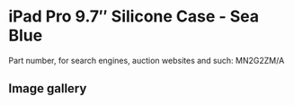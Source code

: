 
# iPad Pro 9.7″ Silicone Case - Sea Blue

Part number, for search engines, auction websites and such: MN2G2ZM/A

## Image gallery

<div style={{ width: '100%', maxWidth: '768px' }}>
<GalleryComponent
    images={[
      {
        original: "/everysource/MN2G2.webp",
        thumbnail: "/everypreview/MN2G2.webp",
      },
      {
        original: "/everysource/MN2G2_AV1_GOLD.webp",
        thumbnail: "/everypreview/MN2G2_AV1_GOLD.webp",
      },
      {
        original: "/everysource/MN2G2_AV1_ROSEGOLD.webp",
        thumbnail: "/everypreview/MN2G2_AV1_ROSEGOLD.webp",
      },
      {
        original: "/everysource/MN2G2_AV1_SILVER.webp",
        thumbnail: "/everypreview/MN2G2_AV1_SILVER.webp",
      },
      {
        original: "/everysource/MN2G2_AV1_SPACE_GRAY.webp",
        thumbnail: "/everypreview/MN2G2_AV1_SPACE_GRAY.webp",
      },
      {
        original: "/everysource/MN2G2_AV2.webp",
        thumbnail: "/everypreview/MN2G2_AV2.webp",
      },
      {
        original: "/everysource/MN2G2_AV3.webp",
        thumbnail: "/everypreview/MN2G2_AV3.webp",
      },
      {
        original: "/everysource/MN2G2_AV4.webp",
        thumbnail: "/everypreview/MN2G2_AV4.webp",
      }
    ]}
  />
</div>